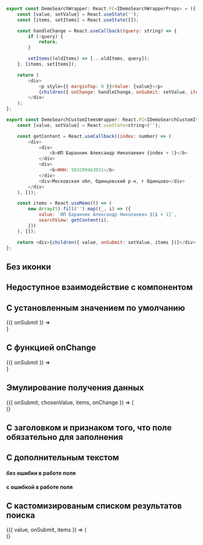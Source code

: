 
```javascript collapse=Код DemoSearchWrapper и DemoSearchCustomItemsWrapper
export const DemoSearchWrapper: React.FC<IDemoSearchWrapperProps> = ({ children }) => {
    const [value, setValue] = React.useState('');
    const [items, setItems] = React.useState([]);

    const handleChange = React.useCallback((query: string) => {
        if (!query) {
            return;
        }

        setItems((oldItems) => [...oldItems, query]);
    }, [items, setItems]);

    return (
        <div>
            <p style={{ marginTop: 0 }}>Value: {value}</p>
            {children({ onChange: handleChange, onSubmit: setValue, items: items, chosenValue: value })}
        </div>
    );
};

export const DemoSearchCustomItemsWrapper: React.FC<IDemoSearchCustomItemsWrapper> = ({ children }) => {
    const [value, setValue] = React.useState<string>('');

    const getContent = React.useCallback((index: number) => (
        <div>
            <div>
                <b>ИП Баранник Александр Николаевич {index + 1}</b>
            </div>
            <div>
                <b>ИНН: 503209463031</b>
            </div>
            <div>Московская обл, Одинцовский р-н, г Одинцово</div>
        </div>
    ), []);

    const items = React.useMemo(() => (
        new Array(5).fill('').map((_, i) => ({
            value: `ИП Баранник Александр Николаевич ${i + 1}`,
            searchView: getContent(i),
        }))
    ), []);

    return <div>{children({ value, onSubmit: setValue, items })}</div>;
};
```

## Без иконки

<Playground>
    <Search hideIcon />
</Playground>

## Недоступное взаимодействие с компонентом

<Playground>
    <Search
        placeholder="This field is disabled"
        disabled
    />
</Playground>

## С установленным значением по умолчанию

<Playground>
    <DemoSearchWrapper>
        {({ onSubmit }) =>
            <Search
                placeholder="Type here for search"
                value="Previous request"
                onSubmit={onSubmit}
            />
        }
    </DemoSearchWrapper>
</Playground>

## С функцией onChange

<Playground>
    <DemoSearchWrapper>
        {({ onSubmit }) =>
            <Search
                placeholder="Type here for search"
                onChange={onSubmit}
                changeDelay={50}
            />
        }
    </DemoSearchWrapper>
</Playground>

## Эмулирование получения данных

<Playground>
    <DemoSearchWrapper>
        {({ onSubmit, chosenValue, items, onChange }) => (
            <Search
                value={chosenValue}
                items={items}
                placeholder="Type and wait for results"
                onChange={onChange}
                onSubmit={onSubmit}
            />
        )}
    </DemoSearchWrapper>
</Playground>

## С заголовком и признаком того, что поле обязательно для заполнения

<Playground>
    <Search label="Заголовок поля" required />
</Playground>

## С дополнительным текстом

#### без ошибки в работе поля

<Playground>
    <Search noticeText="Текст под полем" verification="valid" />
</Playground>

#### с ошибкой в работе поля

<Playground>
    <Search noticeText="Текст под полем" verification="error" />
</Playground>

## С кастомизированым списком результатов поиска

<Playground>
    <DemoSearchCustomItemsWrapper>
        {({ value, onSubmit, items }) => (
            <Search
                value={value}
                onSubmit={onSubmit}
                items={items}
                placeholder="Type and wait for results"
            />
        )}
    </DemoSearchCustomItemsWrapper>
</Playground>
